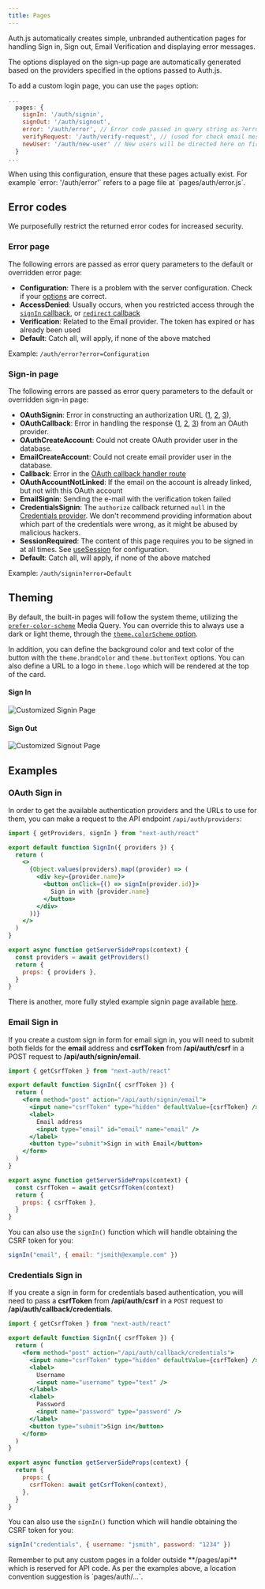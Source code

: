 ```yaml
---
title: Pages
---
```



Auth.js automatically creates simple, unbranded authentication pages for handling Sign in, Sign out, Email Verification and displaying error messages.

The options displayed on the sign-up page are automatically generated based on the providers specified in the options passed to Auth.js.

To add a custom login page, you can use the `pages` option:

```javascript title="pages/api/auth/[...nextauth].js"
...
  pages: {
    signIn: '/auth/signin',
    signOut: '/auth/signout',
    error: '/auth/error', // Error code passed in query string as ?error=
    verifyRequest: '/auth/verify-request', // (used for check email message)
    newUser: '/auth/new-user' // New users will be directed here on first sign in (leave the property out if not of interest)
  }
...
```

<Callout>
When using this configuration, ensure that these pages actually exist. For example `error: '/auth/error'` refers to a page file at `pages/auth/error.js`.
</Callout>

## Error codes

We purposefully restrict the returned error codes for increased security.

### Error page

The following errors are passed as error query parameters to the default or overridden error page:

- **Configuration**: There is a problem with the server configuration. Check if your [options](/reference/configuration/auth-config) are correct.
- **AccessDenied**: Usually occurs, when you restricted access through the [`signIn` callback](/guides/basics/callbacks#sign-in-callback), or [`redirect` callback](/guides/basics/callbacks#redirect-callback)
- **Verification**: Related to the Email provider. The token has expired or has already been used
- **Default**: Catch all, will apply, if none of the above matched

Example: `/auth/error?error=Configuration`

### Sign-in page

The following errors are passed as error query parameters to the default or overridden sign-in page:

- **OAuthSignin**: Error in constructing an authorization URL ([1](https://github.com/nextauthjs/next-auth/blob/457952bb5abf08b09861b0e5da403080cd5525be/src/server/lib/signin/oauth.js), [2](https://github.com/nextauthjs/next-auth/blob/main/packages/next-auth/src/core/lib/oauth/pkce-handler.ts), [3](https://github.com/nextauthjs/next-auth/blob/main/packages/next-auth/src/core/lib/oauth/state-handler.ts)),
- **OAuthCallback**: Error in handling the response ([1](https://github.com/nextauthjs/next-auth/blob/main/packages/next-auth/src/core/lib/oauth/callback.ts), [2](https://github.com/nextauthjs/next-auth/blob/main/packages/next-auth/src/core/lib/oauth/pkce-handler.ts), [3](https://github.com/nextauthjs/next-auth/blob/main/packages/next-auth/src/core/lib/oauth/state-handler.ts)) from an OAuth provider.
- **OAuthCreateAccount**: Could not create OAuth provider user in the database.
- **EmailCreateAccount**: Could not create email provider user in the database.
- **Callback**: Error in the [OAuth callback handler route](https://github.com/nextauthjs/next-auth/blob/main/packages/next-auth/src/core/routes/callback.ts)
- **OAuthAccountNotLinked**: If the email on the account is already linked, but not with this OAuth account
- **EmailSignin**: Sending the e-mail with the verification token failed
- **CredentialsSignin**: The `authorize` callback returned `null` in the [Credentials provider](/getting-started/credentials-tutorial). We don't recommend providing information about which part of the credentials were wrong, as it might be abused by malicious hackers.
- **SessionRequired**: The content of this page requires you to be signed in at all times. See [useSession](/reference/react/#usesession) for configuration.
- **Default**: Catch all, will apply, if none of the above matched

Example: `/auth/signin?error=Default`

## Theming

By default, the built-in pages will follow the system theme, utilizing the [`prefer-color-scheme`](https://developer.mozilla.org/en-US/docs/Web/CSS/@media/prefers-color-scheme) Media Query. You can override this to always use a dark or light theme, through the [`theme.colorScheme` option](/reference/configuration/auth-config#theme).

In addition, you can define the background color and text color of the button with the `theme.brandColor` and `theme.buttonText` options. You can also define a URL to a logo in `theme.logo` which will be rendered at the top of the card.

#### Sign In

![Customized Signin Page](/img/pages_signin.png)

#### Sign Out

![Customized Signout Page](/img/pages_signout.png)

## Examples

### OAuth Sign in

In order to get the available authentication providers and the URLs to use for them, you can make a request to the API endpoint `/api/auth/providers`:

```jsx title="pages/auth/signin.js"
import { getProviders, signIn } from "next-auth/react"

export default function SignIn({ providers }) {
  return (
    <>
      {Object.values(providers).map((provider) => (
        <div key={provider.name}>
          <button onClick={() => signIn(provider.id)}>
            Sign in with {provider.name}
          </button>
        </div>
      ))}
    </>
  )
}

export async function getServerSideProps(context) {
  const providers = await getProviders()
  return {
    props: { providers },
  }
}
```

There is another, more fully styled example signin page available [here](https://github.com/ndom91/next-auth-example-sign-in-page).

### Email Sign in

If you create a custom sign in form for email sign in, you will need to submit both fields for the **email** address and **csrfToken** from **/api/auth/csrf** in a POST request to **/api/auth/signin/email**.

```jsx title="pages/auth/email-signin.js"
import { getCsrfToken } from "next-auth/react"

export default function SignIn({ csrfToken }) {
  return (
    <form method="post" action="/api/auth/signin/email">
      <input name="csrfToken" type="hidden" defaultValue={csrfToken} />
      <label>
        Email address
        <input type="email" id="email" name="email" />
      </label>
      <button type="submit">Sign in with Email</button>
    </form>
  )
}

export async function getServerSideProps(context) {
  const csrfToken = await getCsrfToken(context)
  return {
    props: { csrfToken },
  }
}
```

You can also use the `signIn()` function which will handle obtaining the CSRF token for you:

```js
signIn("email", { email: "jsmith@example.com" })
```

### Credentials Sign in

If you create a sign in form for credentials based authentication, you will need to pass a **csrfToken** from **/api/auth/csrf** in a `POST` request to **/api/auth/callback/credentials**.

```jsx title="pages/auth/credentials-signin.js"
import { getCsrfToken } from "next-auth/react"

export default function SignIn({ csrfToken }) {
  return (
    <form method="post" action="/api/auth/callback/credentials">
      <input name="csrfToken" type="hidden" defaultValue={csrfToken} />
      <label>
        Username
        <input name="username" type="text" />
      </label>
      <label>
        Password
        <input name="password" type="password" />
      </label>
      <button type="submit">Sign in</button>
    </form>
  )
}

export async function getServerSideProps(context) {
  return {
    props: {
      csrfToken: await getCsrfToken(context),
    },
  }
}
```

You can also use the `signIn()` function which will handle obtaining the CSRF token for you:

```js
signIn("credentials", { username: "jsmith", password: "1234" })
```

<Callout type="info">
Remember to put any custom pages in a folder outside **/pages/api** which is reserved for API code. As per the examples above, a location convention suggestion is `pages/auth/...`.
</Callout>
